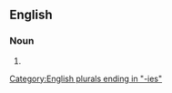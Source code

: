 ==English==

===Noun===
{{head|en|noun form}}

# {{plural of|gitty|lang=en}}

[[Category:English plurals ending in "-ies"]]